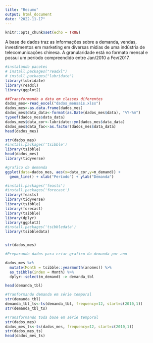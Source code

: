```yaml
---
title: "Resumo"
output: html_document
date: "2022-11-17"
---
```


```r
knitr::opts_chunk$set(echo = TRUE)
```
A base de dados traz as informações sobre a demanda, vendas, investimentos em marketing em diversas mídias de uma indústria de telecomunicações chinesa.
A granularidade está no formato mensal e possui um período compreendido entre Jan/2010 a Fev/2017.

```r
#instalando pacotes
# install.packages("readxl")
# install.packages("lubridate")
library(lubridate)
library(readxl)
library(ggplot2)

##Transformando a data em classes diferentes
dados_mes<-read_excel("dados_mensais.xlsx")
dados_mes<-as.data.frame(dados_mes)
dados_mes$data_data<-format(as.Date(dados_mes$data), "%Y-%m")
typeof(dados_mes$data_data)
dados_mes$data_cor<-lubridate::ym(dados_mes$data_data)
dados_mes$data_fac<-as.factor(dados_mes$data_data)
head(dados_mes)

str(dados_mes)
#install.packages('tsibble')
library(tsibble)
head(dados_mes)
library(tidyverse)

```

```r

#grafico da demanda
ggplot(data=dados_mes, aes(x=data_cor,y=m_demand)) +
  geom_line() + xlab("Período") + ylab("Demanda")


```


```r
#install.packages('feasts')
#install.packages('forecast')
library(feasts)
library(tidyverse)
library(tsibble)
library(forecast)
library(tsibble)
library(dplyr)
library(ggplot2)
#install.packages('tsibbledata')
library(tsibbledata)


str(dados_mes)
```

```r
#Preparando dados para criar grafico da demanda por ano

dados_mes %>%
  mutate(Month = tsibble::yearmonth(anomes)) %>%
  as_tsibble(index = Month) %>%
  dplyr::select(m_demand) -> demanda_tbl

head(demanda_tbl)
```



```r

#Tranformando demanda em série temporal
str(demanda_tbl)
demanda_tbl_ts<-ts(demanda_tbl, frequency=12, start=c(2010,1))
str(demanda_tbl_ts)


```

```r
#Transformando toda base em série temporal
str(dados_mes)
dados_mes_ts<-ts(dados_mes, frequency=12, start=c(2010,1))
str(dados_mes_ts)
head(dados_mes_ts)

```